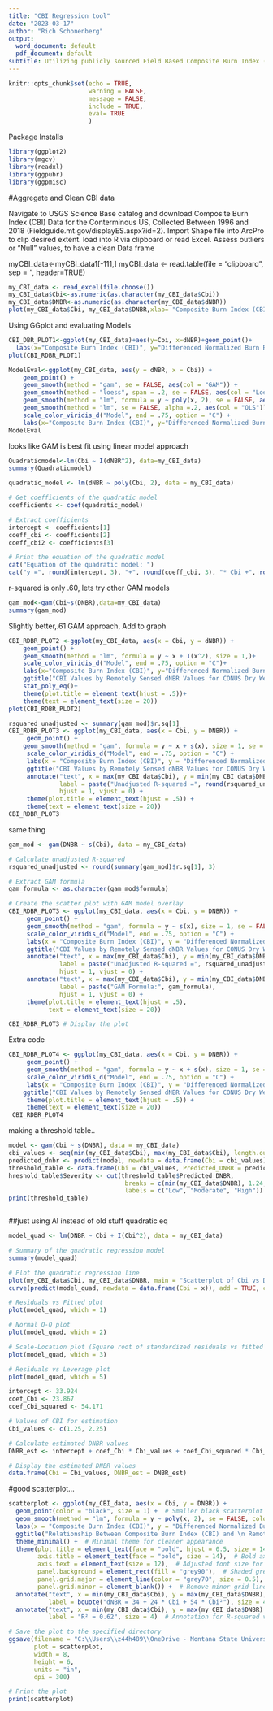 ---
title: "CBI Regression tool"
date: "2023-03-17"
author: "Rich Schonenberg"
output:
  word_document: default
  pdf_document: default
subtitle: Utilizing publicly sourced Field Based Composite Burn Index (CBI) to Evaluate Accuracy of remotely sensed differenced Normalized Burn Ratio (dNBR) 
---

```{r setup, include=FALSE}
knitr::opts_chunk$set(echo = TRUE,
                      warning = FALSE,
                      message = FALSE,
                      include = TRUE,
                      eval= TRUE
                      )
```

Package Installs

```{r}
library(ggplot2)
library(mgcv)
library(readxl)
library(ggpubr)
library(ggpmisc)
```

#Aggregate and Clean CBI data

Navigate to USGS Science Base catalog and download Composite Burn Index (CBI) Data for the Conterminous US, Collected Between 1996 and 2018 (Fieldguide.mt.gov/displayES.aspx?id=2). Import Shape file into ArcPro to clip desired extent. load into R via clipboard or read Excel. Assess outliers or "Null" values, to have a clean Data frame


myCBI_data<-myCBI_data1[-111,]
myCBI_data <- read.table(file = "clipboard",   sep = "\t", header=TRUE)


```{r}
my_CBI_data <- read_excel(file.choose())
my_CBI_data$Cbi<-as.numeric(as.character(my_CBI_data$Cbi))
my_CBI_data$DNBR<-as.numeric(as.character(my_CBI_data$dNBR))
plot(my_CBI_data$Cbi, my_CBI_data$DNBR,xlab= "Composite Burn Index (CBI)", ylab = "Differenced Normalized Burn Ratio (dNBR)" )

```

Using GGplot and evaluating Models

```{r}
CBI_DBR_PLOT1<-ggplot(my_CBI_data)+aes(y=Cbi, x=dNBR)+geom_point()+
  labs(x="Composite Burn Index (CBI)", y="Differenced Normalized Burn Ratio (dNBR)")
plot(CBI_RDBR_PLOT1)
```


```{r}
ModelEval<-ggplot(my_CBI_data, aes(y = dNBR, x = Cbi)) + 
    geom_point() +
    geom_smooth(method = "gam", se = FALSE, aes(col = "GAM")) +
    geom_smooth(method = "loess", span = .2, se = FALSE, aes(col = "Loess")) +
    geom_smooth(method = "lm", formula = y ~ poly(x, 2), se = FALSE, aes(col = "Quadratic")) +
    geom_smooth(method = "lm", se = FALSE, alpha =.2, aes(col = "OLS")) +
    scale_color_viridis_d("Model", end = .75, option = "C") +
    labs(x="Composite Burn Index (CBI)", y="Differenced Normalized Burn Ratio (dNBR)")
ModelEval
```




looks like GAM is best fit
using linear model approach

```{r}
Quadraticmodel<-lm(Cbi ~ I(dNBR^2), data=my_CBI_data)
summary(Quadraticmodel)
```
```{r}
quadratic_model <- lm(dNBR ~ poly(Cbi, 2), data = my_CBI_data)

# Get coefficients of the quadratic model
coefficients <- coef(quadratic_model)

# Extract coefficients
intercept <- coefficients[1]
coeff_cbi <- coefficients[2]
coeff_cbi2 <- coefficients[3]

# Print the equation of the quadratic model
cat("Equation of the quadratic model: ")
cat("y =", round(intercept, 3), "+", round(coeff_cbi, 3), "* Cbi +", round(coeff_cbi2, 3), "* Cbi^2")
```

r-squared is only .60, lets try other GAM models

```{r}
gam_mod<-gam(Cbi~s(DNBR),data=my_CBI_data)
summary(gam_mod)
```

Slightly better,.61
GAM approach, Add to graph

```{r}
CBI_RDBR_PLOT2 <-ggplot(my_CBI_data, aes(x = Cbi, y = dNBR)) + 
    geom_point() +
    geom_smooth(method = "lm", formula = y ~ x + I(x^2), size = 1,)+
    scale_color_viridis_d("Model", end = .75, option = "C")+
    labs(x="Composite Burn Index (CBI)", y="Differenced Normalized Burn Ratio (dNBR)")+
    ggtitle("CBI Values by Remotely Sensed dNBR Values for CONUS Dry Western Forest")+
    stat_poly_eq()+ 
    theme(plot.title = element_text(hjust = .5))+
    theme(text = element_text(size = 20))
plot(CBI_RDBR_PLOT2)
```

```{r}
rsquared_unadjusted <- summary(gam_mod)$r.sq[1]
CBI_RDBR_PLOT3 <- ggplot(my_CBI_data, aes(x = Cbi, y = DNBR)) + 
     geom_point() +
    geom_smooth(method = "gam", formula = y ~ x + s(x), size = 1, se = FALSE) +
     scale_color_viridis_d("Model", end = .75, option = "C") +
     labs(x = "Composite Burn Index (CBI)", y = "Differenced Normalized Burn Ratio (dNBR)") +
     ggtitle("CBI Values by Remotely Sensed dNBR Values for CONUS Dry Western Forest") +
     annotate("text", x = max(my_CBI_data$Cbi), y = min(my_CBI_data$DNBR), 
              label = paste("Unadjusted R-squared =", round(rsquared_unadjusted, 3)), 
              hjust = 1, vjust = 0) +
     theme(plot.title = element_text(hjust = .5)) +
     theme(text = element_text(size = 20))
CBI_RDBR_PLOT3
```

same thing

```{r}
gam_mod <- gam(DNBR ~ s(Cbi), data = my_CBI_data)

# Calculate unadjusted R-squared
rsquared_unadjusted <- round(summary(gam_mod)$r.sq[1], 3)

# Extract GAM formula
gam_formula <- as.character(gam_mod$formula)

# Create the scatter plot with GAM model overlay
CBI_RDBR_PLOT3 <- ggplot(my_CBI_data, aes(x = Cbi, y = DNBR)) + 
     geom_point() +
     geom_smooth(method = "gam", formula = y ~ s(x), size = 1, se = FALSE, color = "blue") +
     scale_color_viridis_d("Model", end = .75, option = "C") +
     labs(x = "Composite Burn Index (CBI)", y = "Differenced Normalized Burn Ratio (dNBR)") +
     ggtitle("CBI Values by Remotely Sensed dNBR Values for CONUS Dry Western Forest") +
     annotate("text", x = max(my_CBI_data$Cbi), y = min(my_CBI_data$DNBR), 
              label = paste("Unadjusted R-squared =", rsquared_unadjusted), 
              hjust = 1, vjust = 0) +
     annotate("text", x = max(my_CBI_data$Cbi), y = min(my_CBI_data$DNBR) + 10, 
              label = paste("GAM Formula:", gam_formula), 
              hjust = 1, vjust = 0) +
     theme(plot.title = element_text(hjust = .5),
           text = element_text(size = 20))

CBI_RDBR_PLOT3 # Display the plot
```




Extra code
 
```{r}
CBI_RDBR_PLOT4 <- ggplot(my_CBI_data, aes(x = Cbi, y = DNBR)) + 
     geom_point() +
     geom_smooth(method = "gam", formula = y ~ x + s(x), size = 1, se = FALSE) +
     scale_color_viridis_d("Model", end = .75, option = "C") +
     labs(x = "Composite Burn Index (CBI)", y = "Differenced Normalized Burn Ratio (dNBR)") +
    ggtitle("CBI Values by Remotely Sensed dNBR Values for CONUS Dry Western Forest") +
     theme(plot.title = element_text(hjust = .5)) +
     theme(text = element_text(size = 20))
 CBI_RDBR_PLOT4 
```

making a threshold table..

```{r}
model <- gam(Cbi ~ s(DNBR), data = my_CBI_data)
cbi_values <- seq(min(my_CBI_data$Cbi), max(my_CBI_data$Cbi), length.out = 100)
predicted_dnbr <- predict(model, newdata = data.frame(Cbi = cbi_values), type = "response")
threshold_table <- data.frame(Cbi = cbi_values, Predicted_DNBR = predicted_dnbr)
hreshold_table$Severity <- cut(threshold_table$Predicted_DNBR,
                                breaks = c(min(my_CBI_data$DNBR), 1.24, 2.24, max(my_CBI_data$DNBR)),
                                labels = c("Low", "Moderate", "High"))
print(threshold_table)



```



##just using AI instead of old stuff quadratic eq

```{r}
model_quad <- lm(DNBR ~ Cbi + I(Cbi^2), data = my_CBI_data)

# Summary of the quadratic regression model
summary(model_quad)

# Plot the quadratic regression line
plot(my_CBI_data$Cbi, my_CBI_data$DNBR, main = "Scatterplot of Cbi vs DNBR with Quadratic Regression Line")
curve(predict(model_quad, newdata = data.frame(Cbi = x)), add = TRUE, col = "red")

# Residuals vs Fitted plot
plot(model_quad, which = 1)

# Normal Q-Q plot
plot(model_quad, which = 2)

# Scale-Location plot (Square root of standardized residuals vs fitted values)
plot(model_quad, which = 3)

# Residuals vs Leverage plot
plot(model_quad, which = 5)
```



```{r}
intercept <- 33.924
coef_Cbi <- 23.867
coef_Cbi_squared <- 54.171

# Values of CBI for estimation
Cbi_values <- c(1.25, 2.25)

# Calculate estimated DNBR values
DNBR_est <- intercept + coef_Cbi * Cbi_values + coef_Cbi_squared * Cbi_values^2

# Display the estimated DNBR values
data.frame(Cbi = Cbi_values, DNBR_est = DNBR_est)
```








#good scatterplot...

```{r}
scatterplot <- ggplot(my_CBI_data, aes(x = Cbi, y = DNBR)) +
  geom_point(color = "black", size = 1) +  # Smaller black scatterplot points
  geom_smooth(method = "lm", formula = y ~ poly(x, 2), se = FALSE, color = "#E74C3C") +  # Red quadratic regression line
  labs(x = "Composite Burn Index (CBI)", y = "Differenced Normalized Burn Ratio (dNBR)") +  # Axis labels
  ggtitle("Relationship Between Composite Burn Index (CBI) and \n Remotely Sensed dNBR for Dry Western Coniferous Forests") +  # Plot title (wrapped)
  theme_minimal() +  # Minimal theme for cleaner appearance
  theme(plot.title = element_text(face = "bold", hjust = 0.5, size = 14),  # Bold and centered main title, adjusted font size
        axis.title = element_text(face = "bold", size = 14),  # Bold axis labels, adjusted font size
        axis.text = element_text(size = 12),  # Adjusted font size for axis numbers/ticks
        panel.background = element_rect(fill = "grey90"),  # Shaded grey background grid
        panel.grid.major = element_line(color = "grey70", size = 0.5),  # Grey grid lines
        panel.grid.minor = element_blank()) +  # Remove minor grid lines
  annotate("text", x = min(my_CBI_data$Cbi), y = max(my_CBI_data$DNBR), hjust = 0, vjust = 1,
           label = bquote("dNBR = 34 + 24 * Cbi + 54 * Cbi²"), size = 4) +  # Annotation for model equation
  annotate("text", x = min(my_CBI_data$Cbi), y = max(my_CBI_data$DNBR) - 80, hjust = 0, vjust = 1,
           label = "R² = 0.62", size = 4)  # Annotation for R-squared value

# Save the plot to the specified directory
ggsave(filename = "C:\\Users\\z44h489\\OneDrive - Montana State University\\Rich's Thesis folder\\CONUSRXSTUDY\\scatterplot.png", 
       plot = scatterplot, 
       width = 8, 
       height = 6, 
       units = "in", 
       dpi = 300)

# Print the plot
print(scatterplot)
```

